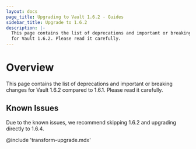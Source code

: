 ```yaml
---
layout: docs
page_title: Upgrading to Vault 1.6.2 - Guides
sidebar_title: Upgrade to 1.6.2
description: |-
  This page contains the list of deprecations and important or breaking changes
  for Vault 1.6.2. Please read it carefully.
---
```


# Overview

This page contains the list of deprecations and important or breaking changes
for Vault 1.6.2 compared to 1.6.1. Please read it carefully.

## Known Issues

Due to the known issues, we recommend skipping 1.6.2 and upgrading directly to 1.6.4.

@include 'transform-upgrade.mdx'

